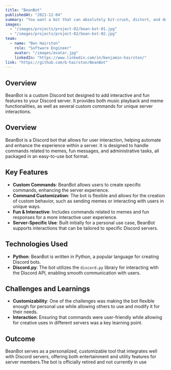 ```yaml
---
title: "BeanBot"
publishedAt: "2021-12-04"
summary: "You want a bot that can absolutely bit-crush, distort, and deepfry images? Here you go."
images:
  - "/images/projects/project-02/bean-bot-01.jpg"
  - "/images/projects/project-02/bean-bot-02.jpg"
team:
  - name: "Ben Hairston"
    role: "Software Engineer"
    avatar: "/images/avatar.jpg"
    linkedIn: "https://www.linkedin.com/in/benjamin-hairston/"
link: "https://github.com/b-hairston/BeanBot"
---
```


## Overview

BeanBot is a custom Discord bot designed to add interactive and fun features to your Discord server. It provides both music playback and meme functionalities, as well as several custom commands for unique server interactions.

## Overview

BeanBot is a Discord bot that allows for user interaction, helping automate and enhance the experience within a server. It is designed to handle commands related to memes, fun messages, and administrative tasks, all packaged in an easy-to-use bot format.

## Key Features

- **Custom Commands**: BeanBot allows users to create specific commands, enhancing the server experience.
- **Command Customization**: The bot is flexible and allows for the creation of custom behavior, such as sending memes or interacting with users in unique ways.
- **Fun & Interactive**: Includes commands related to memes and fun responses for a more interactive user experience.
- **Server-Specific Use**: Built initially for a personal use case, BeanBot supports interactions that can be tailored to specific Discord servers.

## Technologies Used

- **Python**: BeanBot is written in Python, a popular language for creating Discord bots.
- **Discord.py**: The bot utilizes the `discord.py` library for interacting with the Discord API, enabling smooth communication with users.


## Challenges and Learnings

- **Customizability**: One of the challenges was making the bot flexible enough for personal use while allowing others to use and modify it for their needs.
- **Interaction**: Ensuring that commands were user-friendly while allowing for creative uses in different servers was a key learning point.

## Outcome

BeanBot serves as a personalized, customizable tool that integrates well with Discord servers, offering both entertainment and utility features for server members.The bot is officially retired and not currently in use